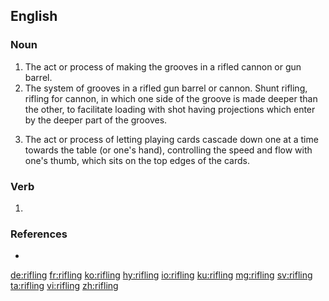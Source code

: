 ==English==

===Noun===
{{en-noun}}

# The act or process of making the grooves in a rifled cannon or gun barrel.
# The system of grooves in a rifled gun barrel or cannon. Shunt rifling, rifling for cannon, in which one side of the groove is made deeper than the other, to facilitate loading with shot having projections which enter by the deeper part of the grooves.
# {{lb|en|card games}} The act or process of letting playing cards cascade down one at a time towards the table (or one's hand), controlling the speed and flow with one's thumb, which sits on the top edges of the cards.

===Verb===
{{head|en|present participle}}

# {{present participle of|rifle|lang=en|nocat=1}}

===References===
* {{R:Webster 1913}}

[[de:rifling]]
[[fr:rifling]]
[[ko:rifling]]
[[hy:rifling]]
[[io:rifling]]
[[ku:rifling]]
[[mg:rifling]]
[[sv:rifling]]
[[ta:rifling]]
[[vi:rifling]]
[[zh:rifling]]
